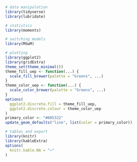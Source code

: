 ```r
# data manipulation
library(tidyverse)
library(lubridate)

# statistics
library(moments)

# switching models
library(MSwM)

# plotting
library(ggplot2)
library(gridExtra)
theme_set(theme_minimal())
theme_fill_uep <- function(...) {
  scale_fill_brewer(palette = "Greens", ...)
}
theme_color_uep <- function(...) {
  scale_color_brewer(palette = "Greens", ...)
}
options(
  ggplot2.discrete.fill = theme_fill_uep,
  ggplot2.discrete.colour = theme_color_uep
)
primary_color <- "#005322"
update_geom_defaults("line", list(color = primary_color))

# tables and export
library(knitr)
library(kableExtra)
options(
  knitr.kable.NA = "–"
)
```